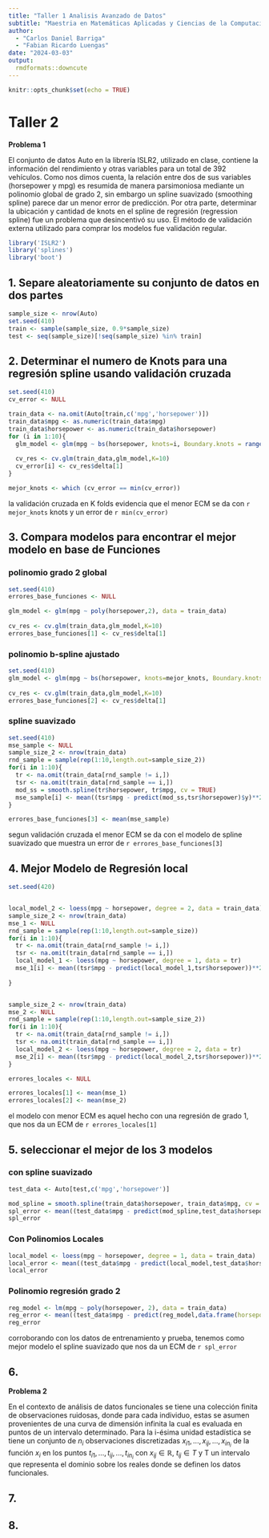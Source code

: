 ```yaml
---
title: "Taller 1 Analisis Avanzado de Datos"
subtitle: "Maestria en Matemáticas Aplicadas y Ciencias de la Computación"
author: 
  - "Carlos Daniel Barriga"
  - "Fabian Ricardo Luengas"
date: "2024-03-03"
output:
  rmdformats::downcute
---
```


```r
knitr::opts_chunk$set(echo = TRUE)
```

# Taller 2

**Problema 1**

El conjunto de datos Auto en la librería ISLR2, utilizado en clase, contiene la información del rendimiento y otras variables para un total de 392 vehículos. Como nos dimos cuenta, la relación entre dos de sus variables (horsepower y mpg) es resumida de manera parsimoniosa mediante un polinomio global de grado 2, sin embargo un spline suavizado (smoothing spline) parece dar un menor error de predicción. Por otra parte, determinar la ubicación y cantidad de knots en el spline de regresión (regression spline) fue un problema que desincentivó su uso. El método de validación externa utilizado para comprar los modelos fue validación regular.

```r
library('ISLR2')
library('splines')
library('boot')
```


## 1. Separe aleatoriamente su conjunto de datos en dos partes

```r

sample_size <- nrow(Auto)
set.seed(410)
train <- sample(sample_size, 0.9*sample_size)
test <- seq(sample_size)[!seq(sample_size) %in% train]


```


## 2. Determinar el numero de Knots para una regresión spline usando validación cruzada

```r
set.seed(410)
cv_error <- NULL
```


```r
train_data <- na.omit(Auto[train,c('mpg','horsepower')])
train_data$mpg <- as.numeric(train_data$mpg)
train_data$horsepower <- as.numeric(train_data$horsepower)
for (i in 1:10){
  glm_model <- glm(mpg ~ bs(horsepower, knots=i, Boundary.knots = range(horsepower) + c(-10,+10)), data = train_data)
  
  cv_res <- cv.glm(train_data,glm_model,K=10)
  cv_error[i] <- cv_res$delta[1]
}

mejor_knots <- which (cv_error == min(cv_error))

```
la validación cruzada en K folds evidencia que el menor ECM se da con `r mejor_knots` knots y un error de `r min(cv_error)`


## 3. Compara modelos para encontrar el mejor modelo en base de Funciones

### polinomio grado 2 global
```r
set.seed(410)
errores_base_funciones <- NULL

glm_model <- glm(mpg ~ poly(horsepower,2), data = train_data)
  
cv_res <- cv.glm(train_data,glm_model,K=10)
errores_base_funciones[1] <- cv_res$delta[1]

```

### polinomio b-spline ajustado 

```r
set.seed(410)
glm_model <- glm(mpg ~ bs(horsepower, knots=mejor_knots, Boundary.knots = range(horsepower) + c(-10,+10)), data = train_data)
  
cv_res <- cv.glm(train_data,glm_model,K=10)
errores_base_funciones[2] <- cv_res$delta[1]

```

### spline suavizado

```r
set.seed(410)
mse_sample <- NULL
sample_size_2 <- nrow(train_data) 
rnd_sample = sample(rep(1:10,length.out=sample_size_2))
for(i in 1:10){
  tr <- na.omit(train_data[rnd_sample != i,])
  tsr <- na.omit(train_data[rnd_sample == i,])
  mod_ss = smooth.spline(tr$horsepower, tr$mpg, cv = TRUE)
  mse_sample[i] <- mean((tsr$mpg - predict(mod_ss,tsr$horsepower)$y)**2)
}

errores_base_funciones[3] <- mean(mse_sample)

```

segun validación cruzada el menor ECM se da con el modelo de spline suavizado que muestra un error de `r errores_base_funciones[3]`

## 4. Mejor Modelo de Regresión local

```r
set.seed(420)


local_model_2 <- loess(mpg ~ horsepower, degree = 2, data = train_data)
sample_size_2 <- nrow(train_data)
mse_1 <- NULL
rnd_sample = sample(rep(1:10,length.out=sample_size))
for(i in 1:10){
  tr <- na.omit(train_data[rnd_sample != i,])
  tsr <- na.omit(train_data[rnd_sample == i,])
  local_model_1 <- loess(mpg ~ horsepower, degree = 1, data = tr)
  mse_1[i] <- mean((tsr$mpg - predict(local_model_1,tsr$horsepower))**2, na.rm = TRUE)
  
}


sample_size_2 <- nrow(train_data)
mse_2 <- NULL
rnd_sample = sample(rep(1:10,length.out=sample_size_2))
for(i in 1:10){
  tr <- na.omit(train_data[rnd_sample != i,])
  tsr <- na.omit(train_data[rnd_sample == i,])
  local_model_2 <- loess(mpg ~ horsepower, degree = 2, data = tr)
  mse_2[i] <- mean((tsr$mpg - predict(local_model_2,tsr$horsepower))**2, na.rm = TRUE)
}

errores_locales <- NULL

errores_locales[1] <- mean(mse_1)
errores_locales[2] <- mean(mse_2)


```
el modelo con menor ECM es aquel hecho con una regresión de grado 1, que nos da un ECM de `r errores_locales[1]`

## 5. seleccionar el mejor de los 3 modelos

### con spline suavizado

```r
test_data <- Auto[test,c('mpg','horsepower')]

mod_spline = smooth.spline(train_data$horsepower, train_data$mpg, cv = TRUE)
spl_error <- mean((test_data$mpg - predict(mod_spline,test_data$horsepower)$y)**2)
spl_error
```

### Con Polinomios Locales

```r

local_model <- loess(mpg ~ horsepower, degree = 1, data = train_data)
local_error <- mean((test_data$mpg - predict(local_model,test_data$horsepower))**2)
local_error
```
### Polinomio regresión grado 2

```r
reg_model <- lm(mpg ~ poly(horsepower, 2), data = train_data)
reg_error <- mean((test_data$mpg - predict(reg_model,data.frame(horsepower = test_data$horsepower)))**2)
reg_error
```
corroborando con los datos de entrenamiento y prueba, tenemos como mejor modelo el spline suavizado que nos da un ECM  de `r spl_error`

## 6.

**Problema 2**

En el contexto de análisis de datos funcionales se tiene una colección finita de observaciones ruidosas, donde para cada individuo, estas se asumen provenientes de una curva de dimensión infinita la cual es evaluada en puntos de un intervalo determinado. Para la i-ésima unidad estadística se tiene un conjunto de $n_i$ observaciones discretizadas $x_{i1} , ..., x_{ij} , ..., x_{in_i}$ de la función $x_i$ en los puntos $t_{i1}, ..., t_{ij} , ..., t_{in_i}$ con $x_{ij} \in \mathbb{R}$, $t_{ij} \in T$ y T un intervalo que representa el dominio sobre los reales donde se definen los datos funcionales.

## 7.

## 8.